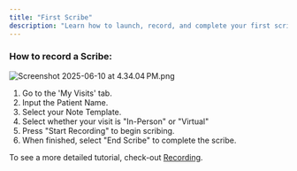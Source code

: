 ```yaml
---
title: "First Scribe"
description: "Learn how to launch, record, and complete your first scribe."
---
```


### How to record a Scribe:

![Screenshot 2025-06-10 at 4.34.04 PM.png](/images/first_scribe.png)

1. Go to the 'My Visits' tab.
2. Input the Patient Name.
3. Select your Note Template.
4. Select whether your visit is "In-Person" or "Virtual"
5. Press "Start Recording" to begin scribing.
6. When finished, select "End Scribe" to complete the scribe.

To see a more detailed tutorial, check-out [Recording](/basics/recording).